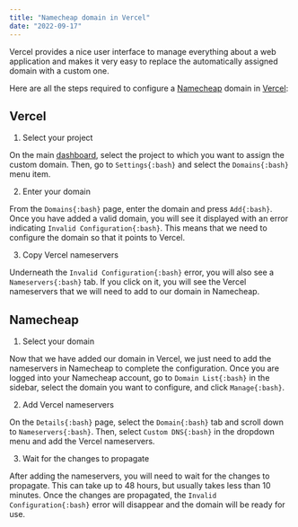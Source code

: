 ```yaml
---
title: "Namecheap domain in Vercel"
date: "2022-09-17"
---
```


Vercel provides a nice user interface to manage everything about a web application and makes it very easy to replace the automatically assigned domain with a custom one.

Here are all the steps required to configure a [Namecheap](https://www.namecheap.com) domain in [Vercel](https://vercel.com):

## Vercel

1. Select your project

On the main [dashboard](https://vercel.com/dashboard), select the project to which you want to assign the custom domain. Then, go to `Settings{:bash}` and select the `Domains{:bash}` menu item.

2. Enter your domain

From the `Domains{:bash}` page, enter the domain and press `Add{:bash}`. Once you have added a valid domain, you will see it displayed with an error indicating `Invalid Configuration{:bash}`. This means that we need to configure the domain so that it points to Vercel.

3. Copy Vercel nameservers

Underneath the `Invalid Configuration{:bash}` error, you will also see a `Nameservers{:bash}` tab. If you click on it, you will see the Vercel nameservers that we will need to add to our domain in Namecheap.

## Namecheap

1. Select your domain

Now that we have added our domain in Vercel, we just need to add the nameservers in Namecheap to complete the configuration. Once you are logged into your Namecheap account, go to `Domain List{:bash}` in the sidebar, select the domain you want to configure, and click `Manage{:bash}`.

2. Add Vercel nameservers

On the `Details{:bash}` page, select the `Domain{:bash}` tab and scroll down to `Nameservers{:bash}`. Then, select `Custom DNS{:bash}` in the dropdown menu and add the Vercel nameservers.

3. Wait for the changes to propagate

After adding the nameservers, you will need to wait for the changes to propagate. This can take up to 48 hours, but usually takes less than 10 minutes. Once the changes are propagated, the `Invalid Configuration{:bash}` error will disappear and the domain will be ready for use.

